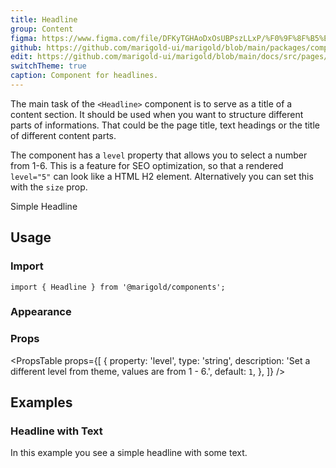 ```yaml
---
title: Headline
group: Content
figma: https://www.figma.com/file/DFKyTGHAoDxOsUBPszLLxP/%F0%9F%8F%B5%EF%B8%8FMarigold?node-id=899%3A1831
github: https://github.com/marigold-ui/marigold/blob/main/packages/components/src/Headline/Headline.tsx
edit: https://github.com/marigold-ui/marigold/blob/main/docs/src/pages/components/headline.mdx
switchTheme: true
caption: Component for headlines.
---
```


The main task of the `<Headline>` component is to serve as a title of a content section.
It should be used when you want to structure different parts of informations. That could be the page title, text headings or the title of different content parts.

The component has a `level` property that allows you to select a number from 1-6. This is a feature for SEO optimization, so that a rendered `level="5"` can look like a HTML H2 element. Alternatively you can set this with the `size` prop.

<Preview>
  <Headline>Simple Headline</Headline>
</Preview>

## Usage

### Import

```tsx
import { Headline } from '@marigold/components';
```

### Appearance

<AppearanceTable component={title} />

### Props

<PropsTable
  props={[
    {
      property: 'level',
      type: 'string',
      description: 'Set a different level from theme, values are from 1 - 6.',
      default: `1`,
    },
  ]}
/>

## Examples

### Headline with Text

In this example you see a simple headline with some text.

```tsx preview file=components/Headline/headline.demo.tsx

```
